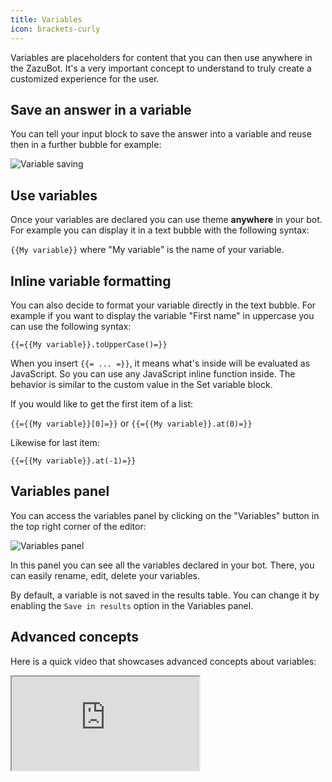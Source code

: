 ```yaml
---
title: Variables
icon: brackets-curly
---
```


Variables are placeholders for content that you can then use anywhere in the ZazuBot. It's a very important concept to understand to truly create a customized experience for the user.

## Save an answer in a variable

You can tell your input block to save the answer into a variable and reuse then in a further bubble for example:

<Frame>
  <img src="/images/variables/question.png" alt="Variable saving" />
</Frame>

## Use variables

Once your variables are declared you can use theme **anywhere** in your bot. For example you can display it in a text bubble with the following syntax:

`{{My variable}}` where "My variable" is the name of your variable.

## Inline variable formatting

You can also decide to format your variable directly in the text bubble. For example if you want to display the variable "First name" in uppercase you can use the following syntax:

`{{={{My variable}}.toUpperCase()=}}`

When you insert `{{= ... =}}`, it means what's inside will be evaluated as JavaScript. So you can use any JavaScript inline function inside. The behavior is similar to the custom value in the Set variable block.

If you would like to get the first item of a list:

`{{={{My variable}}[0]=}}` or `{{={{My variable}}.at(0)=}}`

Likewise for last item:

`{{={{My variable}}.at(-1)=}}`

## Variables panel

You can access the variables panel by clicking on the "Variables" button in the top right corner of the editor:

<Frame>
  <img src="/images/variables/variablesPanel.jpg" alt="Variables panel" />
</Frame>

In this panel you can see all the variables declared in your bot. There, you can easily rename, edit, delete your variables.

By default, a variable is not saved in the results table. You can change it by enabling the `Save in results` option in the Variables panel.

## Advanced concepts

Here is a quick video that showcases advanced concepts about variables:

<div className="relative" style={{ paddingBottom: "64.5933014354067%" }}>
  <iframe
    src="https://www.youtube.com/embed/o715Tjv1ijI"
    allowFullScreen
    className="absolute top-0 left-0 w-full h-full"
  />
</div>

### Prefilled variables

By default, any declared variables in the bot can be prefilled by passing initial values in the URL.

Let's say my ZazuBot contains these variables:

- "Email"
- "First name"

They can be initialized in the URL as [URL parameters](https://www.semrush.com/blog/url-parameters/). If I'm launching my bot using this URL:

`https://zazubot.com/my-bot?Email=test@test.com&First%20name=John` (Note that spaces in variable names should be replaced by `%20`)

Then the variables will be prefilled as following:

- Email => `test@test.com`
- First name => `John`

Prefilled variables in your bot can be used in the same way as any other variables. For example if the first bot question is "What is your email?", you can decide to add a Condition block just before the question to check if the email was already prefilled to avoid asking the user to submit it. Or if you prefer your user to double check their existing email, you can enable the [prefill input](/settings/overview#general) option in the settings.

Prefilling variables using the embed library is even easier. You need to add an object named `prefilledVariables` that contains a dictionary of your values. For example:

```js
ZazuBot.initBubble({
  typebot: `my-bot`,
  prefilledVariables: {
    Email: "test@test.com",
    "First name": "John",
  },
});
```

(Note that if your variable name contains spaces, it needs to be surrounded by quotes.)

### Hidden variables

Your typebot's variables don't have to be displayed to the user. You could create variables that are only used internally by the bot and displayed in your results. This allows you to add some context to a session for example a User ID, a `utm_source` parameter (in the case of a marketing campaign), or anything else.

You just have to make sure that the variables exist in the variables dropdown:

<Frame style={{ maxWidth: "300px" }}>
  <img src="/images/variables/declaring.png" alt="Variables dropdown" />
</Frame>

(This dropdown can be found in any place where you can add variables. It is global to your bot flow.)

Then the values will be available on the Results page in specific columns:

<Frame>
  <img
    src="/images/variables/hiddenVariablesResults.png"
    alt="Variables in results"
  />
</Frame>

### Valid value types

Variables content can either be a text (`string`) or a list of texts (`string[]`).

```ts
// ✅ Good
"Hello", ["item 1", "item 2"];

// ❌ Not good
2, true, { foo: "bar" };
// Will automatically converted into
"2", "true", '{ foo: "bar" }';
```

If you provide an object, number or boolean. It will always be converted into either a text
or a list of texts before the variable is saved into the database.

This limitation is intended. Variables should have simple content. It forces you to have a cleaner bot structure and to use the variable content in a more meaningful way.

In some cases, the variable content will be dynamically parsed to match its intended type. For example, if you provide a text that
looks like a number in a condition block, it will be converted into a number during the condition execution.

If you really need to save a complex content into a variable, for example an object, you can use the `JSON.stringify` function to convert it into a text. And whenever you are using the variable, you can dynamically parse it back into an object using `JSON.parse` in an [inline format](#inline-variable-formatting):

```ts
{{=JSON.parse({{My object variable}})=}}
```
